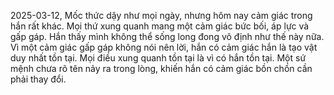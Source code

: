 2025-03-12, Mốc thức dậy như mọi ngày, nhưng hôm nay cảm giác trong hắn rất khác. Mọi thứ xung quanh mang một cảm giác bức bối, áp lực và gấp gáp. Hắn thấy mình không thể sống long đong vô định như thế này nữa. Vì một cảm giác gấp gáp không nói nên lời, hắn có cảm giác hắn là tạo vật duy nhất tồn tại. Mọi điều xung quanh tồn tại là vì có hắn tồn tại. Một sứ mệnh chưa rõ tên nảy ra trong lòng, khiến hắn có cảm giác bồn chồn cần phải thay đổi.
